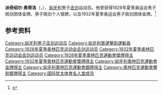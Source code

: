{{eastern name order|[[匈牙利语|匈牙利语]]}}

'''派奇绍尔·奥蒂洛'''（{{lang-hu|Petschauer Attila}}，{{bd|1904年|12月14日|1943年|1月30日|}}），[[匈牙利|匈牙利]]男子[[击剑|击剑]]运动员。他曾获得1928年夏季奥运会男子佩剑团体金牌、男子佩剑个人银牌，以及1932年夏季奥运会男子佩剑团体金牌。<ref>{{Cite web|title=Attila PETSCHAUER|url=https://www.olympic.org/attila-petschauer|accessdate=2021-03-09|date=2021-03-09|work=International Olympic Committee|language=en|archive-date=2016-10-07|archive-url=https://web.archive.org/web/20161007115921/https://www.olympic.org/attila-petschauer|dead-url=no}}</ref>

== 参考资料 ==
{{reflist}}

{{奥林匹克运动会击剑比赛男子佩剑团体冠军}}

{{Authority control}}
{{DEFAULTSORT:Petschauer, Attila}}
[[Category:匈牙利男子击剑运动员|Category:匈牙利男子击剑运动员]]
[[Category:匈牙利奧運擊劍運動員|Category:匈牙利奧運擊劍運動員]]
[[Category:1928年夏季奥林匹克运动会击剑运动员|Category:1928年夏季奥林匹克运动会击剑运动员]]
[[Category:1932年夏季奥林匹克运动会击剑运动员|Category:1932年夏季奥林匹克运动会击剑运动员]]
[[Category:1928年夏季奧林匹克運動會獎牌得主|Category:1928年夏季奧林匹克運動會獎牌得主]]
[[Category:1932年夏季奧林匹克運動會獎牌得主|Category:1932年夏季奧林匹克運動會獎牌得主]]
[[Category:匈牙利奧林匹克運動會金牌得主|Category:匈牙利奧林匹克運動會金牌得主]]
[[Category:匈牙利奧林匹克運動會銀牌得主|Category:匈牙利奧林匹克運動會銀牌得主]]
[[Category:奧林匹克運動會擊劍獎牌得主|Category:奧林匹克運動會擊劍獎牌得主]]
[[Category:国际犹太体育名人堂成员|Category:国际犹太体育名人堂成员]]

{{匈牙利人物小作品}}